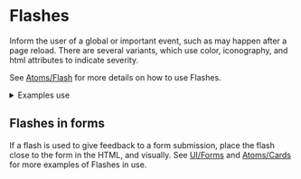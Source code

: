 
<Meta title="UI/Notifications/Flashes" />

<Canvas isColumn>
  <Story id="atoms-flash--base-icon-button" />
  <Story id="atoms-flash--positive-icon-button" />
  <Story id="atoms-flash--warning-icon-button" />
  <Story id="atoms-flash--danger-icon-button" />
</Canvas>

# Flashes

Inform the user of a global or important event, such as may happen after a page reload. There are several variants, which use color, iconography, and html attributes to indicate severity.

See [Atoms/Flash](/docs/atoms-flash-overview--page) for more details on how to use Flashes.

<details class="u-margin-l3-y">
  <summary class="u-h4 u-font-medium">Examples use</summary>
  <ul>
    <li>
      <a href="/docs/atoms-content--content">a-content</a>
    </li>
    <li>
      <a href="/docs/atoms-flash--flash-brand-1">a-flash</a>
    </li>
    <li>
      <a href="/docs/atoms-icon--icon">a-icon</a>
    </li>
    <li>
      <a href="/docs/atoms-list-reset--list-reset">u-list-none</a>
    </li>
    <li>
      <a href="/docs/utilities-flex--flex">u-flex</a>
    </li>
    <li>
      <a href="/docs/utilities-box-alignment--items-center">u-items-center</a>
    </li>
    <li>
      <a href="/docs/utilities-font--font-medium">u-font</a>
    </li>
    <li>
      <a href="/docs/utilities-margin--margin-m">u-margin</a>
    </li>
  </ul>
</details>

## Flashes in forms

If a flash is used to give feedback to a form submission, place the flash close to the form in the HTML, and visually. See [UI/Forms](/docs/ui-data-forms--login-form-with-errors) and [Atoms/Cards](/docs/atoms-card--card-header) for more examples of Flashes in use.

<Canvas>
  <Story id="ui-data-forms--login-form-with-errors" />
</Canvas>
